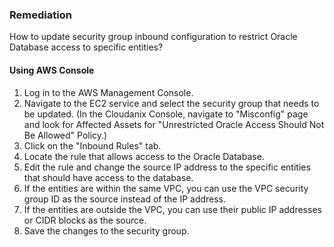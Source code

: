 ### Remediation

How to update security group inbound configuration to restrict Oracle Database access to specific entities?

#### Using AWS Console

1. Log in to the AWS Management Console.
2. Navigate to the EC2 service and select the security group that needs to be updated.
    (In the Cloudanix Console, navigate to "Misconfig" page and look for Affected Assets for "Unrestricted Oracle Access Should Not Be Allowed" Policy.)
3. Click on the "Inbound Rules" tab.
4. Locate the rule that allows access to the Oracle Database.
5. Edit the rule and change the source IP address to the specific entities that should have access to the database.
6. If the entities are within the same VPC, you can use the VPC security group ID as the source instead of the IP address.
7. If the entities are outside the VPC, you can use their public IP addresses or CIDR blocks as the source.
8. Save the changes to the security group.

